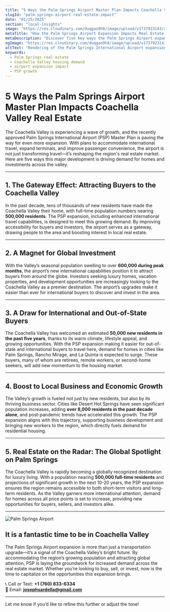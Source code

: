 ```yaml
---
title: "5 Ways the Palm Springs Airport Master Plan Impacts Coachella Valley Real Estate"
slugId: "palm-springs-airport-real-estate-impact"
date: "01/25/2025"
section: "local-insights"
image: "https://res.cloudinary.com/duqgao9h8/image/upload/v1737923143/airport.jpg"
metaTitle: "How the Palm Springs Airport Expansion Impacts Real Estate in Coachella Valley"
metaDescription: "Discover five key ways the Palm Springs Airport expansion is shaping real estate trends in the Coachella Valley, driving demand for homes and investments."
ogImage: "https://res.cloudinary.com/duqgao9h8/image/upload/v1737923143/airport.jpg"
altText: "Rendering of the Palm Springs International Airport expansion plan"
keywords:
  - Palm Springs real estate
  - Coachella Valley housing demand
  - airport expansion impact
  - PSP growth
---
```


# 5 Ways the Palm Springs Airport Master Plan Impacts Coachella Valley Real Estate

The Coachella Valley is experiencing a wave of growth, and the recently approved Palm Springs International Airport (PSP) Master Plan is paving the way for even more expansion. With plans to accommodate international travel, expand terminals, and improve passenger convenience, the airport is not just transforming travel—it’s reshaping the region's real estate market. Here are five ways this major development is driving demand for homes and investments across the valley.

---

## 1. **The Gateway Effect: Attracting Buyers to the Coachella Valley**

In the past decade, tens of thousands of new residents have made the Coachella Valley their home, with full-time population numbers nearing **500,000 residents**. The PSP expansion, including enhanced international travel capabilities, is designed to meet this growing demand. By improving accessibility for buyers and investors, the airport serves as a gateway, drawing people to the area and boosting interest in local real estate.

---

## 2. **A Magnet for Global Investment**

With the Valley’s seasonal population swelling to over **600,000 during peak months**, the airport’s new international capabilities position it to attract buyers from around the globe. Investors seeking luxury homes, vacation properties, and development opportunities are increasingly looking to the Coachella Valley as a premier destination. The airport’s upgrades make it easier than ever for international buyers to discover and invest in the area.

---

## 3. **A Draw for International and Out-of-State Buyers**

The Coachella Valley has welcomed an estimated **50,000 new residents in the past five years**, thanks to its warm climate, lifestyle appeal, and growing opportunities. With the PSP expansion making it easier for out-of-state and international buyers to travel here, demand for homes in cities like Palm Springs, Rancho Mirage, and La Quinta is expected to surge. These buyers, many of whom are retirees, remote workers, or second-home seekers, will add new momentum to the housing market.

---

## 4. **Boost to Local Business and Economic Growth**

The Valley’s growth is fueled not just by new residents, but also by its thriving business sector. Cities like Desert Hot Springs have seen significant population increases, adding **over 8,000 residents in the past decade alone**, and post-pandemic trends have accelerated this growth. The PSP expansion aligns with this trajectory, supporting business development and bringing new workers to the region, which directly fuels demand for residential housing.

---

## 5. **Real Estate on the Radar: The Global Spotlight on Palm Springs**

The Coachella Valley is rapidly becoming a globally recognized destination for luxury living. With a population nearing **500,000 full-time residents** and projections of significant growth in the next 10-20 years, the PSP expansion ensures the region remains accessible to both short-term visitors and long-term residents. As the Valley garners more international attention, demand for homes across all price points is set to increase, providing new opportunities for buyers, sellers, and investors alike.

---

![Palm Springs Airport](https://res.cloudinary.com/duqgao9h8/image/upload/v1737923143/airport2.jpg)

## It is a fantastic time to be in Coachella Valley

The Palm Springs Airport expansion is more than just a transportation upgrade—it’s a signal of the Coachella Valley’s bright future. By accommodating the region’s growing population and attracting global attention, PSP is laying the groundwork for increased demand across the real estate market. Whether you’re looking to buy, sell, or invest, now is the time to capitalize on the opportunities this expansion brings.

📞 Call or Text: **+1 (760) 833-6334**  
📧 Email: **josephsardella@gmail.com**

---

Let me know if you’d like to refine this further or adjust the tone!
